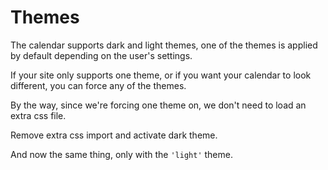 # Themes

The calendar supports dark and light themes, one of the themes is applied by default depending on the user's settings.

If your site only supports one theme, or if you want your calendar to look different, you can force any of the themes.

By the way, since we're forcing one theme on, we don't need to load an extra css file.

Remove extra css import and activate dark theme.

<Sandbox example="customization-and-modification-themes-dark" />

And now the same thing, only with the `'light'` theme.

<Sandbox example="customization-and-modification-themes-light" />
